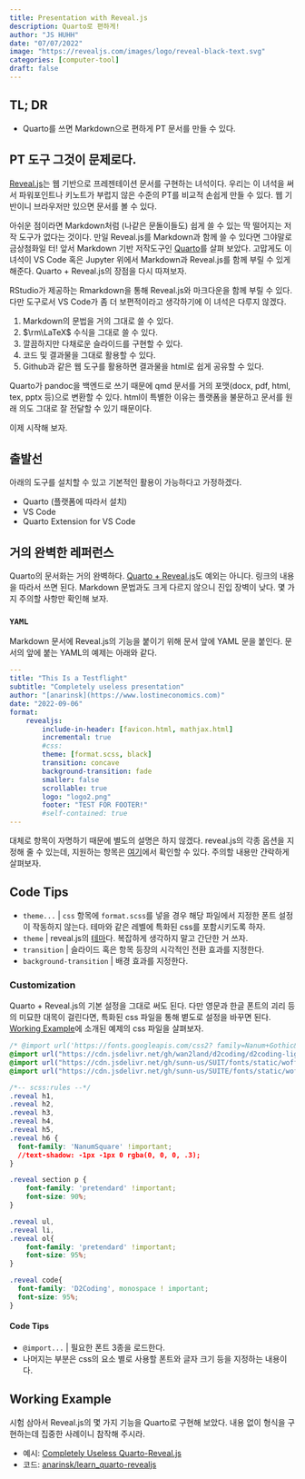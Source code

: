 ```yaml
---
title: Presentation with Reveal.js
description: Quarto로 편하게! 
author: "JS HUHH"
date: "07/07/2022"
image: "https://revealjs.com/images/logo/reveal-black-text.svg"
categories: [computer-tool]
draft: false
---
```


## TL; DR

- Quarto를 쓰면 Markdown으로 편하게 PT 문서를 만들 수 있다. 

## PT 도구 그것이 문제로다. 

[Reveal.js](https://revealjs.com/)는 웹 기반으로 프레젠테이션 문서를 구현하는 녀석이다. 우리는 이 녀석을 써서 파워포인트나 키노트가 부럽지 않은 수준의 PT를 비교적 손쉽게 만들 수 있다. 웹 기반이니 브라우저만 있으면 문서를 볼 수 있다. 

아쉬운 점이라면 Markdown처럼 (나같은 문돌이들도) 쉽게 쓸 수 있는 딱 떨어지는 저작 도구가 없다는 것이다. 만일 Reveal.js를 Markdown과 함께 쓸 수 있다면 그야말로 금상첨화일 터! 앞서 Markdown 기반 저작도구인 [Quarto](https://anarinsk.github.io/lostineconomics_quarto/posts/computer-tool/2022-05-14-blogging-with-quarto.html)를 살펴 보았다. 고맙게도 이 녀석이 VS Code 혹은 Jupyter 위에서 Markdown과 Reveal.js를 함께 부릴 수 있게 해준다. Quarto + Reveal.js의 장점을 다시 따져보자. 

:::{ .column-margin }
RStudio가 제공하는 Rmarkdown을 통해 Reveal.js와 마크다운을 함께 부릴 수 있다. 다만 도구로서 VS Code가 좀 더 보편적이라고 생각하기에 이 녀석은 다루지 않겠다. 
:::

1. Markdown의 문법을 거의 그대로 쓸 수 있다. 
2. $\rm\LaTeX$ 수식을 그대로 쓸 수 있다. 
3. 깔끔하지만 다채로운 슬라이드를 구현할 수 있다. 
4. 코드 및 결과물을 그대로 활용할 수 있다. 
5. Github과 같은 웹 도구를 활용하면 결과물을 html로 쉽게 공유할 수 있다. 

:::{ .column-margin }
Quarto가 pandoc을 백엔드로 쓰기 때문에 qmd 문서를 거의 포맷(docx, pdf, html, tex, pptx 등)으로 변환할 수 있다. html이 특별한 이유는 플랫폼을 불문하고 문서를 원래 의도 그대로 잘 전달할 수 있기 때문이다. 
:::

이제 시작해 보자. 

## 출발선 

아래의 도구를 설치할 수 있고 기본적인 활용이 가능하다고 가정하겠다. 

- Quarto (플랫폼에 따라서 설치)
- VS Code 
- Quarto Extension for VS Code 

## 거의 완벽한 레퍼런스 

Quarto의 문서화는 거의 완벽하다. [Quarto + Reveal.js](https://quarto.org/docs/presentations/revealjs/)도 예외는 아니다. 링크의 내용을 따라서 쓰면 된다. Markdown 문법과도 크게 다르지 않으니 진입 장벽이 낮다. 몇 가지 주의할 사항만 확인해 보자. 

### `YAML`

Markdown 문서에 Reveal.js의 기능을 붙이기 위해 문서 앞에 YAML 문을 붙인다. 문서의 앞에 붙는 YAML의 예제는 아래와 같다. 

```yaml 
---
title: "This Is a Testflight"
subtitle: "Completely useless presentation"
author: "[anarinsk](https://www.lostineconomics.com)"
date: "2022-09-06"
format: 
    revealjs:
        include-in-header: [favicon.html, mathjax.html]
        incremental: true   
        #css:
        theme: [format.scss, black]
        transition: concave
        background-transition: fade
        smaller: false
        scrollable: true
        logo: "logo2.png"
        footer: "TEST FOR FOOTER!"
        #self-contained: true
---
```

대체로 항목이 자명하기 때문에 별도의 설명은 하지 않겠다. reveal.js의 각종 옵션을 지정해 줄 수 있는데, 지원하는 항목은 [여기](https://tutorial.quarto.org/docs/reference/formats/presentations/revealjs.html)에서 확인할 수 있다. 주의할 내용만 갼락하게 살펴보자.  

:::{.callout-tip}
## Code Tips 
- `theme...` | `css` 항목에 `format.scss`를 넣을 경우 해당 파일에서 지정한 폰트 설정이 작동하지 않는다. 테마와 같은 레벨에 특화된 css를 포함시키도록 하자. 
- `theme` | reveal.js의 [테마](https://revealjs.com/themes/)다. 복잡하게 생각하지 말고 간단한 거 쓰자. 
- `transition` | 슬라이드 혹은 항목 등장의 시각적인 전환 효과를 지정한다. 
- `background-transition` | 배경 효과를 지정한다.
:::

### Customization 

Quarto + Reveal.js의 기본 설정을 그대로 써도 된다. 다만 영문과 한글 폰트의 괴리 등의 미묘한 대목이 걸린다면, 특화된 css 파일을 통해 볃도로 설정을 바꾸면 된다. [Working Example](#working-example)에 소개된 예제의 css 파일을 살펴보자. 

```css
/* @import url('https://fonts.googleapis.com/css2? family=Nanum+Gothic&display=swap'); */
@import url("https://cdn.jsdelivr.net/gh/wan2land/d2coding/d2coding-ligature-subset.css");
@import url("https://cdn.jsdelivr.net/gh/sunn-us/SUIT/fonts/static/woff2/SUIT.css");
@import url("https://cdn.jsdelivr.net/gh/sunn-us/SUITE/fonts/static/woff2/SUITE.css");

/*-- scss:rules --*/
.reveal h1, 
.reveal h2, 
.reveal h3, 
.reveal h4, 
.reveal h5, 
.reveal h6 {
  font-family: 'NanumSquare' !important;
  //text-shadow: -1px -1px 0 rgba(0, 0, 0, .3);
}

.reveal section p {
    font-family: 'pretendard' !important;
    font-size: 90%;
}

.reveal ul, 
.reveal li, 
.reveal ol{
    font-family: 'pretendard' !important;
    font-size: 95%;
}

.reveal code{
  font-family: 'D2Coding', monospace ! important;
  font-size: 95%;
}
```

:::{.callout-tip}
#### Code Tips
- `@import...` | 필요한 폰트 3종을 로드한다. 
- 나머지는 부분은 css의 요소 별로 사용할 폰트와 글자 크기 등을 지정하는 내용이다. 
:::

## Working Example 

시험 삼아서 Reveal.js의 몇 가지 기능을 Quarto로 구현해 보았다. 내용 없이 형식을 구현하는데 집중한 사례이니 참작해 주시라. 

- 예시: [Completely Useless Quarto-Reveal.js](https://anarinsk.github.io/learn_quarto-revealjs/#/title-slide)
- 코드: [anarinsk/learn_quarto-revealjs](https://github.com/anarinsk/learn_quarto-revealjs)



